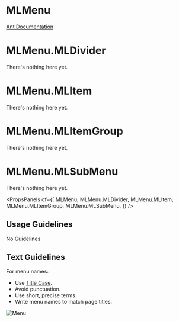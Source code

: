 
# MLMenu

[Ant Documentation](https://3x.ant.design/components/menu)


# MLMenu.MLDivider

There's nothing here yet.

# MLMenu.MLItem

There's nothing here yet.

# MLMenu.MLItemGroup

There's nothing here yet.

# MLMenu.MLSubMenu

There's nothing here yet.

<PropsPanels of={[
  MLMenu,
  MLMenu.MLDivider,
  MLMenu.MLItem,
  MLMenu.MLItemGroup,
  MLMenu.MLSubMenu,
]} />


## Usage Guidelines
No Guidelines

## Text Guidelines
For menu names:
* Use [Title Case](https://elementary.io/docs/human-interface-guidelines#capitalization).
* Avoid punctuation.
* Use short, precise terms.
* Write menu names to match page titles.

![Menu](images/menu.png)
